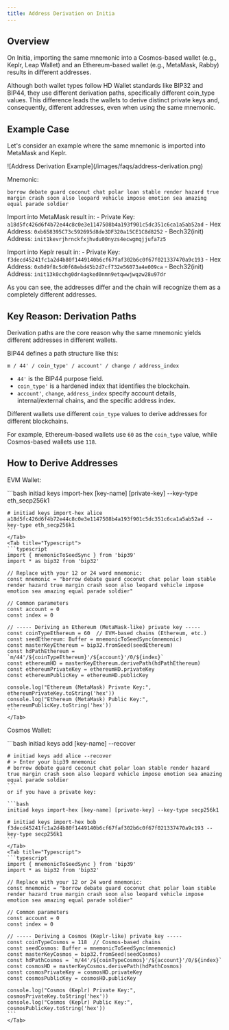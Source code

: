 ```yaml
---
title: Address Derivation on Initia
---
```


## Overview

On Initia, importing the same mnemonic into a Cosmos-based wallet (e.g., Keplr, Leap Wallet) and an Ethereum-based wallet (e.g., MetaMask, Rabby) results in different addresses.

Although both wallet types follow HD Wallet standards like BIP32 and BIP44, they use different derivation paths, specifically different coin_type values. This difference leads the wallets to derive distinct private keys and, consequently, different addresses, even when using the same mnemonic.

## Example Case

Let's consider an example where the same mnemonic is imported into MetaMask and Keplr.

<Frame caption="Address Derivation Example">
![Address Derivation Example](/images/faqs/address-derivation.png)
</Frame>

Mnemonic:

```plaintext
borrow debate guard coconut chat polar loan stable render hazard true margin crash soon also leopard vehicle impose emotion sea amazing equal parade soldier
```

Import into MetaMask result in: 
    - Private Key: `a18d5fc426d6f4b72e44c8c0e3e1147508b4a193f901c5dc351c6ca1a5ab52ad`
    - Hex Address: `0xb658395C73c592695d8de3DF320a15CE1C8d8252`
    - Bech32(init) Address: `init1kevrjhrnckfxjhvdu00nyzs4ecwgmqjjufa7z5`

Import into Keplr result in:
    - Private Key: `f3decd45241fc1a2d4b80f1449140b6cf67faf302b6c0f67f021337470a9c193`
    - Hex Address: `0x8d9f8c5d0f68ebd45b2d7cf732e56073a4e009ca`
    - Bech32(init) Address: `init13k0cchg0dr4agked0nmn9etqwwjwqzw28u97dr`

As you can see, the addresses differ and the chain will recognize them as a completely different addresses.

## Key Reason: Derivation Paths

Derivation paths are the core reason why the same mnemonic yields different addresses in different wallets.

BIP44 defines a path structure like this:

```plaintext
m / 44' / coin_type' / account' / change / address_index
```

- `44'` is the BIP44 purpose field.
- `coin_type'` is a hardened index that identifies the blockchain.
- `account'`, `change`, `address_index` specify account details, internal/external chains, and the specific address index.

Different wallets use different `coin_type` values to derive addresses for different blockchains.

For example, Ethereum-based wallets use `60` as the `coin_type` value, while Cosmos-based wallets use `118`.

## How to Derive Addresses

EVM Wallet:

<Tabs>
    <Tab title="CLI">
    ```bash
    initiad keys import-hex [key-name] [private-key] --key-type eth_secp256k1
    
    # initiad keys import-hex alice a18d5fc426d6f4b72e44c8c0e3e1147508b4a193f901c5dc351c6ca1a5ab52ad --key-type eth_secp256k1
    ```
    </Tab>
    <Tab title="Typescript">
    ```typescript
    import { mnemonicToSeedSync } from 'bip39'
    import * as bip32 from 'bip32'

    // Replace with your 12 or 24 word mnemonic:
    const mnemonic = "borrow debate guard coconut chat polar loan stable render hazard true margin crash soon also leopard vehicle impose emotion sea amazing equal parade soldier"

    // Common parameters
    const account = 0
    const index = 0

    // ----- Deriving an Ethereum (MetaMask-like) private key -----
    const coinTypeEthereum = 60  // EVM-based chains (Ethereum, etc.)
    const seedEthereum: Buffer = mnemonicToSeedSync(mnemonic)
    const masterKeyEthereum = bip32.fromSeed(seedEthereum)
    const hdPathEthereum = `m/44'/${coinTypeEthereum}'/${account}'/0/${index}`
    const ethereumHD = masterKeyEthereum.derivePath(hdPathEthereum)
    const ethereumPrivateKey = ethereumHD.privateKey
    const ethereumPublicKey = ethereumHD.publicKey

    console.log("Ethereum (MetaMask) Private Key:", ethereumPrivateKey.toString('hex'))
    console.log("Ethereum (MetaMask) Public Key:", ethereumPublicKey.toString('hex'))
    ```
    </Tab>
</Tabs>

Cosmos Wallet:

<Tabs>
    <Tab title="CLI">
    ```bash
    initiad keys add [key-name] --recover

    # initiad keys add alice --recover
    # > Enter your bip39 mnemonic
    # borrow debate guard coconut chat polar loan stable render hazard true margin crash soon also leopard vehicle impose emotion sea amazing equal parade soldier
    ```
    or if you have a private key:

    ```bash
    initiad keys import-hex [key-name] [private-key] --key-type secp256k1

    # initiad keys import-hex bob f3decd45241fc1a2d4b80f1449140b6cf67faf302b6c0f67f021337470a9c193 --key-type secp256k1
    ```
    </Tab>
    <Tab title="Typescript">
    ```typescript
    import { mnemonicToSeedSync } from 'bip39'
    import * as bip32 from 'bip32'

    // Replace with your 12 or 24 word mnemonic:
    const mnemonic = "borrow debate guard coconut chat polar loan stable render hazard true margin crash soon also leopard vehicle impose emotion sea amazing equal parade soldier"

    // Common parameters
    const account = 0
    const index = 0

    // ----- Deriving a Cosmos (Keplr-like) private key -----
    const coinTypeCosmos = 118  // Cosmos-based chains
    const seedCosmos: Buffer = mnemonicToSeedSync(mnemonic)
    const masterKeyCosmos = bip32.fromSeed(seedCosmos)
    const hdPathCosmos = `m/44'/${coinTypeCosmos}'/${account}'/0/${index}`
    const cosmosHD = masterKeyCosmos.derivePath(hdPathCosmos)
    const cosmosPrivateKey = cosmosHD.privateKey
    const cosmosPublicKey = cosmosHD.publicKey

    console.log("Cosmos (Keplr) Private Key:", cosmosPrivateKey.toString('hex'))
    console.log("Cosmos (Keplr) Public Key:", cosmosPublicKey.toString('hex'))
    ```
    </Tab>
</Tabs>

